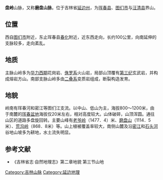 {{no footnotes|time=2014-06-06T02:44:53+00:00}}
{{refimprove|time=2014-06-06T02:44:53+00:00}}
'''盘岭'''山脉，又称'''磨盘山脉'''。位于吉林省[[延边州|延边州]]，为[[珲春县|珲春县]]、[[图们市|图们市]]与[[汪清县|汪清县]]界山。
==位置==
西自[[图们市|图们市]]附近，东止珲春县[[春化镇|春化]]附近，近东西走向，长约100公里，向南延伸的支脉较多，走向紊乱。
==地质==
主脉山岭多为[[华力西期|华力西期]]花岗岩、[[侏罗系|侏罗系]]火山岩，局部山顶覆有[[第三纪|第三纪]]玄武岩，并构成熔岩方山。南部支脉山岭多由[[二叠系|二叠系]]变质岩组成，断裂构造发育。
==地貌==
岭南有珲春河和密江等图们江支流。以中山、低山为主，海拔800～1200米，由于南麓的[[琿春|珲春盆地]]海拔仅20米左右，相对高度较大。山体破碎，山顶浑圆。通往山区的道路多盘旋回转。主要山峰有[[老爷岭_(盘岭)|老爷岭]]（1477．4）米、[[磨盘山|磨盘山]]（1114．5米）、[[荒沟岭|荒沟岭]]（868．8米）等。山上植被覆盖率较大，南侧山麓及沿[[密江|密江]]和[[石头河|石头河]]谷地山坡多为耕地，水土流失明显。
==参考文献==
* 《吉林省志·自然地理志》第二章地貌 第三节山地

[[Category:吉林山脉|Category:吉林山脉]]
[[Category:延边地理|Category:延边地理]]